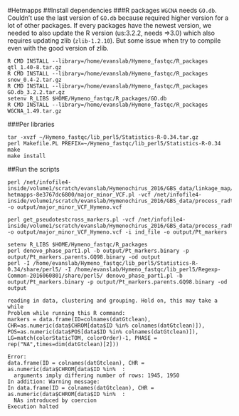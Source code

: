 #Hetmapps
##Install dependencies
###R packages 
`WGCNA` needs `GO.db`. Couldn't use the last version of `GO.db` because required higher version for a lot of other packages. If every packages have the newest version, we needed to also update the R version (us:3.2.2, needs =>3.0) which also requires updating zlib (`zlib-1.2.10`). But some issue when try to compile even with the good version of zlib. 
```
R CMD INSTALL --library=/home/evanslab/Hymeno_fastqc/R_packages qtl_1.40-8.tar.gz
R CMD INSTALL --library=/home/evanslab/Hymeno_fastqc/R_packages snow_0.4-2.tar.gz
R CMD INSTALL --library=/home/evanslab/Hymeno_fastqc/R_packages GO.db_3.2.2.tar.gz
setenv R_LIBS $HOME/Hymeno_fastqc/R_packages/GO.db
R CMD INSTALL --library=/home/evanslab/Hymeno_fastqc/R_packages WGCNA_1.49.tar.gz
```
###Per libraries
```
tar -xvzf ~/Hymeno_fastqc/lib_perl5/Statistics-R-0.34.tar.gz
perl Makefile.PL PREFIX=~/Hymeno_fastqc/lib_perl5/Statistics-R-0.34
make
make install
```
##Run the scripts
```
perl /net/infofile4-inside/volume1/scratch/evanslab/Hymenochirus_2016/GBS_data/linkage_map/khyma-hetmapps-8e3767dc6800/major_minor_VCF.pl -vcf /net/infofile4-inside/volume1/scratch/evanslab/Hymenochirus_2016/GBS_data/process_radtags_demultiplex/bwa_results/Phred20/all/GVCF/noDupliMark/SOAP_Chimerical_recalibrated_round1_allsites_Phred20_HardFilteringSNP_filtered_family_only.recode.vcf -o output/major_minor_VCF_Hymeno.vcf

perl get_pseudotestcross_markers.pl -vcf /net/infofile4-inside/volume1/scratch/evanslab/Hymenochirus_2016/GBS_data/process_radtags_demultiplex/bwa_results/Phred20/all/GVCF/noDupliMark/SOAP_Chimerical_recalibrated_round1_allsites_Phred20_HardFilteringSNP_filtered_family_only.recode.vcf -o output/major_minor_VCF_Hymeno.vcf -i ind_file -o output/Pt_markers

setenv R_LIBS $HOME/Hymeno_fastqc/R_packages
perl denovo_phase_part1.pl -b output/Pt_markers.binary -p output/Pt_markers.parents.GQ98.binary -od output
perl -I /home/evanslab/Hymeno_fastqc/lib_perl5/Statistics-R-0.34/share/perl5/ -I /home/evanslab/Hymeno_fastqc/lib_perl5/Regexp-Common-2016060801/share/perl5/ denovo_phase_part1.pl -b output/Pt_markers.binary -p output/Pt_markers.parents.GQ98.binary -od output

reading in data, clustering and grouping. Hold on, this may take a while
Problem while running this R command:
markers = data.frame(ID=colnames(datGtclean), CHR=as.numeric(data$CHROM[data$ID %in% colnames(datGtclean)]), POS=as.numeric(data$POS[data$ID %in% colnames(datGtclean)]), LG=match(colorStaticTOM, colorOrder)-1, PHASE = rep("NA",times=dim(datGtclean)[2]))

Error:
data.frame(ID = colnames(datGtclean), CHR = as.numeric(data$CHROM[data$ID %in%  : 
  arguments imply differing number of rows: 1945, 1950
In addition: Warning message:
In data.frame(ID = colnames(datGtclean), CHR = as.numeric(data$CHROM[data$ID %in%  :
  NAs introduced by coercion
Execution halted

```
